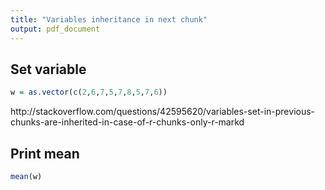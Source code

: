 ```yaml
---
title: "Variables inheritance in next chunk"
output: pdf_document
---
```


## Set variable

```r
w = as.vector(c(2,6,7,5,7,8,5,7,6))
```

http://stackoverflow.com/questions/42595620/variables-set-in-previous-chunks-are-inherited-in-case-of-r-chunks-only-r-markd

## Print mean

```r
mean(w)
```